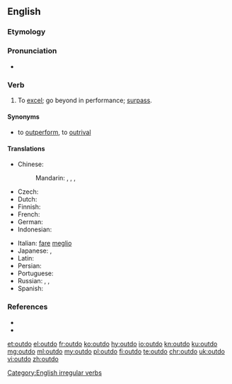 ==English==

===Etymology===
{{prefix|out|do|lang=en}}

===Pronunciation===
* {{a|US}} {{IPA|/aʊtˈdu/|lang=en}}

===Verb===
{{en-verb|outdoes|outdoing|outdid|outdone}}

# {{label|en|transitive}} To [[excel]]; go beyond in performance; [[surpass]].

====Synonyms====
* {{sense|to surpass}} to [[outperform]], to [[outrival]]

====Translations====
{{trans-top|to go beyond}}
* Chinese:
*: Mandarin: {{t+|cmn|超過|sc=Hani}}, {{t+|cmn|超过|tr=chāoguò|sc=Hani}}, {{t+|cmn|勝過|sc=Hani}}, {{t+|cmn|胜过|tr=shèngguò|sc=Hani}}
* Czech: {{t|cs|překonat}}
* Dutch: {{t+|nl|overtreffen}}
* Finnish: {{t|fi|päihittää}}
* French: {{t+|fr|surpasser}}
* German: {{t|de|übertreffen}}
* Indonesian: {{t+|id|lampau|alt=melampaui}}
{{trans-mid}}
* Italian: [[fare]] [[meglio]]
* Japanese: {{t+|ja|凌ぐ|tr=しのぐ, shinogu}}, {{t|ja|打ち勝つ|tr=うちかつ, uchikatsu}}
* Latin: {{t|la|superō}}
* Persian: {{t-check|fa|بهتر انجام دادن از کسی دیگر}}
* Portuguese: {{t+|pt|superar}}
* Russian: {{t+|ru|превосходи́ть|impf}}, {{t+|ru|превзойти́|pf}}, {{t+|ru|перещеголя́ть|pf}}
* Spanish: {{t+|es|exceder}} {{t+|es|sobrepasar}}
{{trans-bottom}}

===References===
* {{R:Century 1911}}
* {{R:Webster 1913}}

[[Category:English irregular verbs]]

[[et:outdo]]
[[el:outdo]]
[[fr:outdo]]
[[ko:outdo]]
[[hy:outdo]]
[[io:outdo]]
[[kn:outdo]]
[[ku:outdo]]
[[mg:outdo]]
[[ml:outdo]]
[[my:outdo]]
[[pl:outdo]]
[[fi:outdo]]
[[te:outdo]]
[[chr:outdo]]
[[uk:outdo]]
[[vi:outdo]]
[[zh:outdo]]